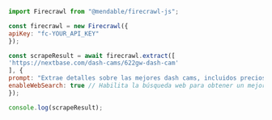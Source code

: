 ```js Node
import Firecrawl from "@mendable/firecrawl-js";

const firecrawl = new Firecrawl({
apiKey: "fc-YOUR_API_KEY"
});

const scrapeResult = await firecrawl.extract([
'https://nextbase.com/dash-cams/622gw-dash-cam'
], {
prompt: "Extrae detalles sobre las mejores dash cams, incluidos precios, características, pros y contras, y reseñas.",
enableWebSearch: true // Habilita la búsqueda web para obtener un mejor contexto
});

console.log(scrapeResult);
```
